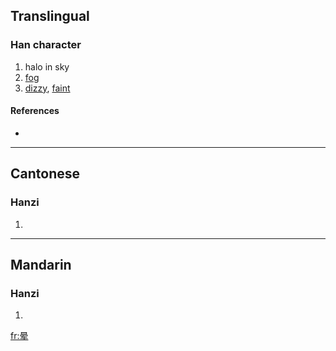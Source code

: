 {{see|暈}}
==Translingual==

===Han character===
{{Han char|rn=72|rad=日|as=06|sn=10|four=|canj=日月大手 (ABKQ)}}

# halo in sky
# [[fog]]
# [[dizzy]], [[faint]]

====References====
* {{Han ref|kx=0495.241|hdz=21509.080|uh=6655|ud=26197}}

----

==Cantonese==

===Hanzi===
{{yue-hanzi|jyut=|y=wan4}}

# {{defn|Cantonese}}

----

==Mandarin==

===Hanzi===
{{cmn-hanzi|tra=暈|pin=[[yūn]] ([[yun1]]), [[yùn]] ([[yun4]])|wg=yün<sup>1</sup>, yün<sup>4</sup>}}

# {{defn|Mandarin}}

[[fr:晕]]